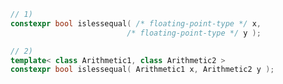 ```cpp
// 1)
constexpr bool islessequal( /* floating-point-type */ x,
                          /* floating-point-type */ y );
```
```cpp title="Additional Overloads"
// 2)
template< class Arithmetic1, class Arithmetic2 >
constexpr bool islessequal( Arithmetic1 x, Arithmetic2 y );
```